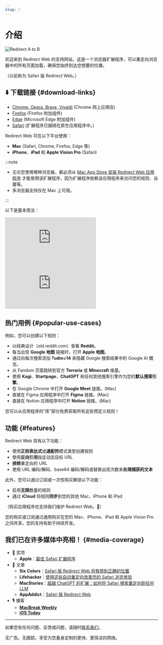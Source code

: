 ```yaml
---
slug: /
---
```



# 介绍

<div style={{display: "flex", flexDirection: "column", alignItems: "flex-start", marginBottom: "25px"}}>
  <img src="./img/redirect-a-to-b.png" style={{display: "block", minWidth: "360px", maxWidth: "500px", width: "100%", height: "auto", marginBottom: "25px"}} alt="Redirect A to B" />
  <ExtensionStoreLinks />
</div>

欢迎来到 Redirect Web 的支持网站，这是一个浏览器扩展程序，可以重定向浏览器中的所有页面加载，确保您始终到达您想要的位置。

（以前称为 Safari 版 Redirect Web。）

## ⬇️ 下载链接 {#download-links}

- [Chrome, Opera, Brave, Vivaldi](https://chromewebstore.google.com/detail/ffglckbhfbfmdkefdmjbhpnffkcmlhdh) (Chrome 网上应用店)
- [Firefox](https://addons.mozilla.org/firefox/addon/redirect-web/) (Firefox 附加组件)
- [Edge](https://microsoftedge.microsoft.com/addons/detail/hmfkakfdccgdpgemaicfgngnmflefpga) (Microsoft Edge 附加组件)
- [Safari](https://apps.apple.com/app/id1571283503) (扩展程序已捆绑在原生应用程序中。)

Redirect Web 可在以下平台使用：

- **Mac** (Safari, Chrome, Firefox, Edge 等)
- **iPhone**、**iPad** 和 **Apple Vision Pro** (Safari)

:::note

- 无论您使用哪种浏览器，都必须从 [Mac App Store 安装 Redirect Web 应用程序](https://apps.apple.com/app/id1571283503) 才能使用该扩展程序，因为扩展程序依赖该应用程序来访问您的规则、设置等。
- 多浏览器支持仅在 Mac 上可用。

:::

以下是基本用法：

<iframe style={{width:"100%", aspectRatio:"9/16", height:"auto", maxHeight:"60vh", maxWidth:"35vh"}} src="https://www.youtube.com/embed/NaQ5X-v-qJU" title="iOS Demo Video (YouTube)" frameborder="0" allow="accelerometer; autoplay; clipboard-write; encrypted-media; gyroscope; picture-in-picture; web-share" allowfullscreen></iframe>

<iframe style={{width:"100%", aspectRatio:"17/9", height:"auto", maxHeight:"100vh"}} src="https://www.youtube.com/embed/5eU89Gu73SQ" title="macOS Demo Video (YouTube)" frameborder="0" allow="accelerometer; autoplay; clipboard-write; encrypted-media; gyroscope; picture-in-picture; web-share" allowfullscreen></iframe>

## 热门用例 {#popular-use-cases}

例如，您可以创建以下规则：

- 以经典设计（old.reddit.com）查看 **Reddit**。
- 每当出现 **Google 地图** 链接时，打开 **Apple 地图**。
- 通过向每次搜索添加 **?udm=14** 来隐藏 Google 搜索结果中的 Google AI 概览。
- 从 Fandom 页面跳转到官方 **Terraria** 或 **Minecraft** 维基。
- 使用 **Kagi**、**Startpage**、**ChatGPT** 和任何其他搜索引擎作为您的**默认搜索引擎**。
- 在 Google Chrome 中打开 **Google Meet** 链接。(Mac)
- 直接在 Figma 应用程序中打开 **Figma** 链接。(Mac)
- 直接在 Notion 应用程序中打开 **Notion** 链接。(Mac)

您可以从应用程序的“库”部分免费获取所有这些预定义规则！

## 功能 {#features}

Redirect Web 具有以下功能：

- 使用**正则表达式**或**通配符**模式类型创建规则
- 使用**反向引用**指定动态目标 URL
- **排除**重定向的 URL
- 使用 URL 编码/解码、base64 编码/解码或替换出现次数来**处理捕获的文本**

此外，您可以通过订阅或一次性购买解锁以下功能：

- 启用**无限**数量的规则
- 通过 **iCloud** 将规则**同步**到您的其他 Mac、iPhone 和 iPad

（购买应用程序也支持我们维护 Redirect Web。🙏）

您的购买或订阅通过通用购买在您的 Mac、iPhone、iPad 和 Apple Vision Pro 之间共享。您的支持有助于持续开发。


## 我们已在许多媒体中亮相！ {#media-coverage}

* 🏅 奖项
    * **Apple**：[最佳 Safari 扩展程序](https://apps.apple.com/us/story/id1377753262)
* 📰 文章
    * **Six Colors**：[Safari 版 Redirect Web 将我带到正确的位置](https://sixcolors.com/post/2022/11/redirect-web-for-safari-takes-me-to-the-right-places/)
    * **Lifehacker**：[使用这些自动重定向改善您的 Safari 浏览体验](https://lifehacker.com/improve-your-safari-browsing-experience-with-these-auto-1849812013)
    * **MacStories**：[超越 ChatGPT 的扩展：如何将 Safari 搜索重定向到任何 LLM](https://www.macstories.net/tutorials/beyond-chatgpts-extension-how-to-redirect-safari-searches-to-any-llm/)
    * **AppAddict**：[Safari 版 Redirect Web](https://appaddict.app/post/redirect-web-for-safari)
* 🎙️ 播客
    * [**MacBreak Weekly**](https://youtu.be/I251K3L2s88?t=7427)
    * [**iOS Today**](https://youtu.be/cWkwH84b6M4?t=636)

---

如果您有任何问题、反馈或问题，请随时[联系我们](contact-us)。

无广告。无跟踪。享受为您量身定制的更快、更简洁的网络。
